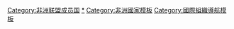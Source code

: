 {{NavboxV2
|name  = 非洲聯盟
|title = [[非洲联盟|<span style="color:gold;">非洲聯盟</span>]]
|type = horizontal
|image = [[File:Flag of the African Union.svg|100px]]
|bodyclass = hlist
|basestyle  = background:#006400;color:gold;
|above=
* [[非洲聯盟主席|<span style="color:gold;">主席</span>]]
* [[非洲联盟委员会|<span style="color:gold;">委員會</span>]]
* [[非洲聯盟成員國列表|<span style="color:gold;">成員國</span>]]
* [[非洲联盟旗帜|<span style="color:gold;">旗幟</span>]]
* [[非洲聯盟護照|<span style="color:gold;">護照</span>]]

|col1 = 
{{Nowrap|{{DZA}}}}<br> {{AGO}}<br> {{BEN}}<br> {{BWA}}<br> {{BFA}}<br> {{BDI}}<br> {{CPV}}<br> {{CMR}}<br> {{CAF}}<br> {{TCD}}
|col2 = 
{{COM}}<br> {{Nowrap|{{COD}}}}<br> {{DJI}}<br> {{EGY}}<br> {{GNQ}}<br> {{ERI}}<br> {{SWZ}}<br> {{ETH}}<br> {{GAB}}
|col3 = 
{{GMB}}<br> {{GHA}}<br> {{GIN}}<br> {{Nowrap|{{GNB}}}}<br> {{CIV}}<br> {{KEN}}<br> {{LSO}}<br> {{LBR}}<br> {{LBY}}
|col4 = 
{{Nowrap|{{MDG}}}}<br> {{MWI}}<br> {{MLI}}<br> {{MRT}}<br> {{MUS}}<br> {{MAR}}<br> {{MOZ}}<br> {{NAM}}<br> {{NER}}
|col5 = 
{{NGA}}<br> {{COG}}<br> {{RWA}}<br> {{Flagicon|ESH}}[[撒拉威阿拉伯民主共和國|西撒哈拉]]¹<br> {{Nowrap|{{STP}}}}<br> {{SEN}}<br> {{SYC}}<br> {{SLE}}<br> {{SOM}}
|col6 = 
{{ZAF}}<br> {{SSD}}<br> {{SDN}}<br> {{Nowrap|{{TZA}}}}<br> {{TGO}}<br> {{TUN}}<br> {{UGA}}<br> {{ZMB}}<br> {{ZWE}}

| below =
*<small>1. 存在主權爭議，地位不被普遍承認</small>
}}<includeonly>[[Category:非洲联盟成员国]]</includeonly><noinclude>
[[Category:非洲联盟|*]]
[[Category:非洲國家模板]]
[[Category:國際組織導航模板]]
</noinclude>
